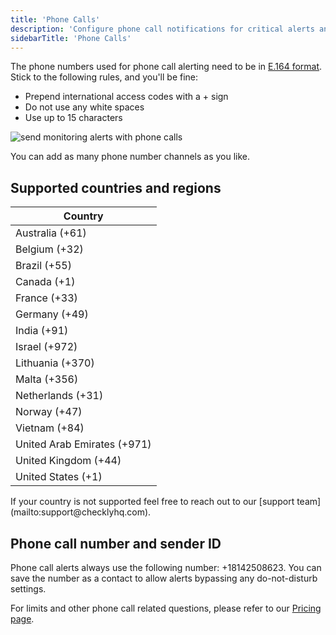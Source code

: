 ```yaml
---
title: 'Phone Calls'
description: 'Configure phone call notifications for critical alerts and emergency escalation'
sidebarTitle: 'Phone Calls'
---
```




The phone numbers used for phone call alerting need to be in [E.164 format](https://www.twilio.com/docs/glossary/what-e164). Stick to the following rules, and you'll be fine:

- Prepend international access codes with a + sign
- Do not use any white spaces
- Use up to 15 characters

![send monitoring alerts with phone calls](/images/docs/images/alerting/phone-call.png)

You can add as many phone number channels as you like.

## Supported countries and regions

| Country |
| ------ |
| Australia (+61)             |
| Belgium (+32)               |
| Brazil (+55)                |
| Canada (+1)                 |
| France (+33)                |
| Germany (+49)               |
| India (+91)                 |
| Israel (+972)               |
| Lithuania (+370)            |
| Malta (+356)                |
| Netherlands (+31)           |
| Norway (+47)                |
| Vietnam (+84)               |
| United Arab Emirates (+971) |
| United Kingdom (+44)        |
| United States (+1)          |

<Info>
If your country is not supported feel free to reach out to our [support team](mailto:support@checklyhq.com).
</Info>

## Phone call number and sender ID

Phone call alerts always use the following number: +18142508623. You can save the number as a contact to allow alerts bypassing any do-not-disturb settings.

<Note>For limits and other phone call related questions, please refer to our [Pricing page](https://www.checklyhq.com/pricing/#features).</Note>
